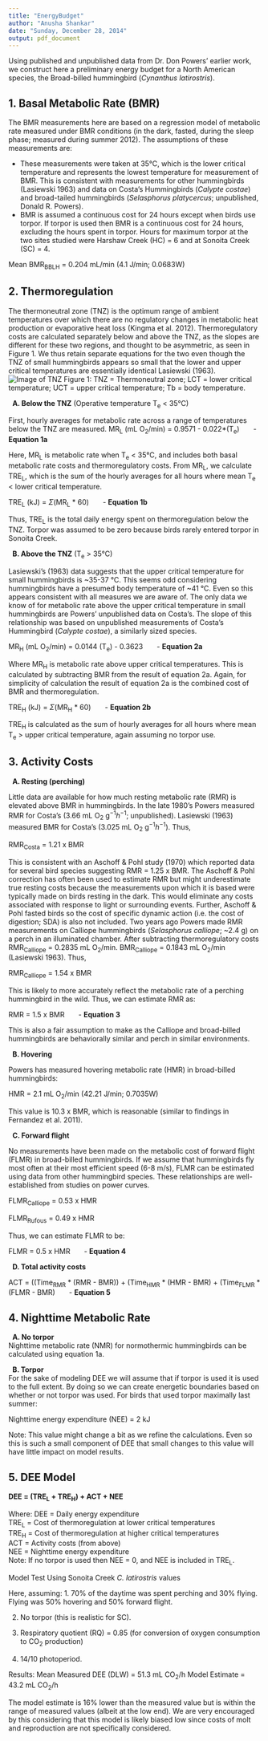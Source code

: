 ```yaml
---
title: "EnergyBudget"
author: "Anusha Shankar"
date: "Sunday, December 28, 2014"
output: pdf_document
---
```

Using published and unpublished data from Dr. Don Powers' earlier work, we construct here a preliminary energy budget for a North American species, the Broad-billed hummingbird (*Cynanthus latirostris*).

1.  Basal Metabolic Rate (BMR)
------------------------------
The BMR measurements here are based on a regression model of metabolic rate measured under BMR conditions (in the dark, fasted, during the sleep phase; measured during summer 2012).  The assumptions of these measurements are:
  
  -  These measurements were taken at 35&deg;C, which is the lower critical temperature and represents the lowest temperature for measurement of BMR. This is consistent with measurements for other hummingbirds (Lasiewski 1963) and data on Costa's Hummingbirds (*Calypte costae*) and broad-tailed hummingbirds (*Selasphorus platycercus*; unpublished, Donald R. Powers). 
 -  BMR is assumed a continuous cost for 24 hours except when birds use torpor.  If torpor is used then BMR is a continuous cost for 24 hours, excluding the hours spent in torpor.  Hours for maximum torpor at the two sites studied were Harshaw Creek (HC) = 6 and at Sonoita Creek (SC) = 4.
 
Mean BMR~BBLH~ = 0.204 mL/min (4.1 J/min; 0.0683W)

2.  Thermoregulation
---------------------
The thermoneutral zone (TNZ) is the optimum range of ambient temperatures over which there are no regulatory changes in metabolic heat production or evaporative heat loss (Kingma et al. 2012). Thermoregulatory costs are calculated separately below and above the TNZ, as the slopes are different for these two regions, and thought to be asymmetric, as seen in Figure 1. We thus retain separate equations for the two even though the TNZ of small hummingbirds appears so small that the lower and upper critical temperatures are essentially identical Lasiewski (1963).
![Image of TNZ]("E:\\Git\\AShankar_hummers\\TNZ.jpg")
Figure 1: TNZ = Thermoneutral zone; LCT = lower critical temperature; UCT = upper critical temperature; Tb = body  temperature.  

&nbsp;&nbsp;**A.  Below the TNZ** (Operative temperature T~e~ < 35&deg;C)  

First, hourly averages for metabolic rate across a range of temperatures below the TNZ are measured.
MR~L~ (mL  O~2~/min) = 0.9571 - 0.022\*(T~e~) &nbsp;&nbsp;&nbsp;&nbsp;&nbsp;&nbsp;-**Equation 1a**

Here, MR~L~ is metabolic rate when T~e~ < 35&deg;C, and includes both basal metabolic rate costs and thermoregulatory costs. From MR~L~, we calculate TRE~L~, which is the sum of the hourly averages for all hours where mean T~e~ < lower critical temperature.

TRE~L~ (kJ) = $\Sigma$(MR~L~ \* 60) &nbsp;&nbsp;&nbsp;&nbsp;&nbsp;&nbsp;- **Equation 1b**

Thus, TRE~L~ is the total daily energy spent on thermoregulation below the TNZ. Torpor was assumed to be zero because birds rarely entered torpor in Sonoita Creek.

&nbsp;&nbsp;**B.  Above the TNZ** (T~e~ > 35&deg;C)  

Lasiewski's (1963) data suggests that the upper critical temperature for small hummingbirds is ~35-37 &deg;C.  This seems odd considering hummingbirds have a presumed body temperature of ~41 &deg;C.  Even so this appears consistent with all measures we are aware of.
The only data we know of for metabolic rate above the upper critical temperature in small hummingbirds are Powers' unpublished data on Costa's.  The slope of this relationship was based on unpublished measurements of Costa's Hummingbird (*Calypte costae*), a similarly sized species.

MR~H~ (mL O~2~/min) = 0.0144 (T~e~) - 0.3623 &nbsp;&nbsp;&nbsp;&nbsp;&nbsp;&nbsp;- **Equation 2a**

Where MR~H~ is metabolic rate above upper critical temperatures. This is calculated by subtracting BMR from the result of equation 2a.  Again, for simplicity of calculation the result of equation 2a is the combined cost of BMR and thermoregulation.

TRE~H~ (kJ) = $\Sigma$(MR~H~ \* 60) &nbsp;&nbsp;&nbsp;&nbsp;&nbsp;&nbsp;- **Equation 2b**

TRE~H~ is calculated as the sum of hourly averages for all hours where mean T~e~ > upper critical temperature, again assuming no torpor use.

3.  Activity Costs
------------------
&nbsp;&nbsp;**A.  Resting (perching)**  

Little data are available for how much resting metabolic rate (RMR) is elevated above BMR in hummingbirds.  In the late 1980's Powers measured RMR for Costa's (3.66 mL O~2~ g$^{-1} h^{-1}$; unpublished).  Lasiewski (1963) measured BMR for Costa's (3.025 mL O~2~ g$^{-1} h^{-1}$).  Thus, 

RMR~Costa~ = 1.21 x BMR

This is consistent with an Aschoff & Pohl study (1970) which reported data for several bird species suggesting RMR = 1.25 x BMR. The Aschoff & Pohl correction has often been used to estimate RMR but might underestimate true resting costs because the measurements upon which it is based were typically made on birds resting in the dark.  This would eliminate any costs associated with response to light or surrounding events.  Further, Aschoff & Pohl fasted birds so the cost of specific dynamic action (i.e. the cost of digestion; SDA) is also not included.  Two years ago Powers made RMR measurements on Calliope hummingbirds (*Selasphorus calliope*; ~2.4 g) on a perch in an illuminated chamber.  After subtracting thermoregulatory costs RMR~Calliope~ = 0.2835 mL O~2~/min.  BMR~Calliope~ = 0.1843 mL O~2~/min (Lasiewski 1963).  Thus,

RMR~Calliope~ = 1.54 x BMR

This is likely to more accurately reflect the metabolic rate of a perching hummingbird in the wild.  Thus, we can estimate RMR as:
  
  RMR = 1.5 x BMR &nbsp;&nbsp;&nbsp;&nbsp;&nbsp;&nbsp;- **Equation 3**

This is also a fair assumption to make as the Calliope and broad-billed hummingbirds are behaviorally similar and perch in similar environments.

&nbsp;&nbsp;**B.  Hovering**  

Powers has measured hovering metabolic rate (HMR) in broad-billed hummingbirds:
  
  HMR = 2.1 mL O~2~/min (42.21 J/min; 0.7035W)

This value is 10.3 x BMR, which is reasonable (similar to findings in Fernandez et al. 2011).

&nbsp;&nbsp;**C.  Forward flight**  

No measurements have been made on the metabolic cost of forward flight (FLMR) in broad-billed hummingbirds.  If we assume that hummingbirds fly most often at their most efficient speed (6-8 m/s), FLMR can be estimated using data from other hummingbird species. These relationships are well-established from studies on power curves.

FLMR~Calliope~ = 0.53 x HMR

FLMR~Rufous~ = 0.49 x HMR

Thus, we can estimate FLMR to be:
  
  FLMR = 0.5 x HMR &nbsp;&nbsp;&nbsp;&nbsp;&nbsp;&nbsp;- **Equation 4**

&nbsp;&nbsp;**D.  Total activity costs**  

ACT = ((Time~RMR~ \* (RMR - BMR)) + (Time~HMR~ \* (HMR - BMR) + (Time~FLMR~ \* (FLMR - BMR)										 &nbsp;&nbsp;&nbsp;&nbsp;&nbsp;&nbsp;- **Equation 5**
                                                          
4.  Nighttime Metabolic Rate 
----------------------------
&nbsp;&nbsp;**A.  No torpor**  
Nighttime metabolic rate (NMR) for normothermic hummingbirds can be calculated using equation 1a.  

&nbsp;&nbsp;**B.  Torpor**  
For the sake of modeling DEE we will assume that if torpor is used it is used to the full extent.  By doing so we can create energetic boundaries based on whether or not torpor was used.  For birds that used torpor maximally last summer:
  
  Nighttime energy expenditure (NEE) = 2 kJ

Note:  This value might change a bit as we refine the calculations.  Even so this is such a small component of DEE that small changes to this value will have little impact on model results.

5.  DEE Model
-------------
**DEE = (TRE~L~ + TRE~H~) + ACT + NEE**  

Where:
DEE = Daily energy expenditure  
TRE~L~ = Cost of thermoregulation at lower critical temperatures  
TRE~H~ = Cost of thermoregulation at higher critical temperatures  
ACT = Activity costs (from above)  
NEE = Nighttime energy expenditure  
Note:  If no torpor is used then NEE = 0, and NEE is included in TRE~L~.  

Model Test Using Sonoita Creek *C. latirostris* values  

Here, assuming:
1.  70% of the daytime was spent perching and 30% flying.  Flying was 50% hovering and 50% forward flight.

2.  No torpor (this is realistic for SC).

3. Respiratory quotient (RQ) = 0.85 (for conversion of oxygen consumption to CO~2~ production)

4.  14/10 photoperiod.

Results:
Mean Measured DEE (DLW) = 51.3 mL CO~2~/h
Model Estimate = 43.2 mL CO~2~/h

The model estimate is 16% lower than the measured value but is within the range of measured values (albeit at the low end). We are very encouraged by this considering that this model is likely biased low since costs of molt and reproduction are not specifically considered.